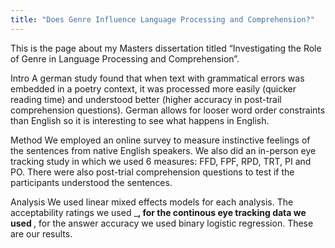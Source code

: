 ```yaml
---
title: "Does Genre Influence Language Processing and Comprehension?"
---
```


This is the page about my Masters dissertation titled "Investigating the Role of Genre in Language Processing and Comprehension".

Intro
A german study found that when text with grammatical errors was embedded in a poetry context, it was processed more easily (quicker reading time) and understood better (higher accuracy in post-trail comprehension questions). German allows for looser word order constraints than English so it is interesting to see what happens in English.

Method
We employed an online survey to measure instinctive feelings of the sentences from native English speakers.
We also did an in-person eye tracking study in which we used 6 measures: FFD, FPF, RPD, TRT, PI and PO. There were also post-trial comprehension questions to test if the participants understood the sentences.

Analysis
We used linear mixed effects models for each analysis. The acceptability ratings we used ___, for the continous eye tracking data we used __, for the answer accuracy we used binary logistic regression.
These are our results.
